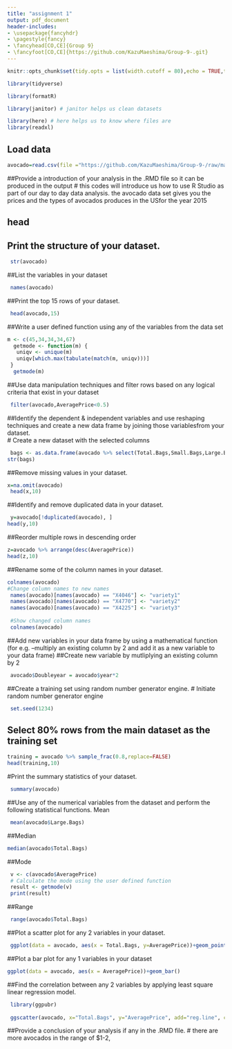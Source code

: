 ```yaml
---
title: "assignment 1"
output: pdf_document
header-includes:
- \usepackage{fancyhdr}
- \pagestyle{fancy}
- \fancyhead[CO,CE]{Group 9}
- \fancyfoot[CO,CE]{https://github.com/KazuMaeshima/Group-9-.git}
---
```

  
```r

knitr::opts_chunk$set(tidy.opts = list(width.cutoff = 80),echo = TRUE,tidy = TRUE)

library(tidyverse)

library(formatR)

library(janitor) # janitor helps us clean datasets

library(here) # here helps us to know where files are
library(readxl)
```

## Load data
```r
avocado=read.csv(file ="https://github.com/KazuMaeshima/Group-9-/raw/main/avocado.csv", header =TRUE)

```


##Provide a introduction of your analysis in the .RMD file so it can be produced in the output
# this codes will introduce us how to use R Studio as part of our day to day data analysis. the avocado data set gives you the prices and the types of avocados produces in the USfor the year 2015

## head
## Print the structure of your dataset.
```r
 str(avocado)
```


##List the variables in your dataset
```r
 names(avocado)
```


##Print the top 15 rows of your dataset.
```r
 head(avocado,15)
```


##Write a user defined function using any of the variables from the data set
  
```r
m <- c(45,34,34,34,67)
  getmode <- function(m) {
   uniqv <- unique(m)
   uniqv[which.max(tabulate(match(m, uniqv)))]
 }
  getmode(m)
```
 

##Use data manipulation techniques and filter rows based on any logical criteria that exist in your dataset
```r
 filter(avocado,AveragePrice<0.5)
```

##Identify the dependent & independent variables and use reshaping techniques and create a new data frame by joining those variablesfrom your dataset.\
# Create a new dataset with the selected columns
```r
 bags <- as.data.frame(avocado %>% select(Total.Bags,Small.Bags,Large.Bags,XLarge.Bags))
str(bags)
```


##Remove missing values in your dataset.
```r
x=na.omit(avocado)
 head(x,10)
```

 
##Identify and remove duplicated data in your dataset.
```r
 y=avocado[!duplicated(avocado), ]
head(y,10)
```


##Reorder multiple rows in descending order
```r
z=avocado %>% arrange(desc(AveragePrice))
head(z,10)
```


##Rename some of the column names in your dataset.
```r
colnames(avocado)
#Change column names to new names
 names(avocado)[names(avocado) == "X4046"] <- "variety1"
 names(avocado)[names(avocado) == "X4770"] <- "variety2" 
 names(avocado)[names(avocado) == "X4225"] <- "variety3"
 
 #Show changed column names
 colnames(avocado)

```


##Add new variables in your data frame by using a mathematical function (for e.g. –multiply an existing column by 2 and add it as a new variable to your data frame)
##Create new variable by mutliplying an existing column by 2
```r
 avocado$Doubleyear = avocado$year*2
```
 

 
##Create a training set using random number generator engine.
 # Initiate random number generator engine
```r
 set.seed(1234)
```
 


## Select 80% rows from the main dataset as the training set
```r
training = avocado %>% sample_frac(0.8,replace=FALSE)
head(training,10)
```

 
 
 
#Print the summary statistics of your dataset.
 
```r
 summary(avocado)
```



             
##Use any of the numerical variables from the dataset and perform the following statistical functions. Mean
```r
 mean(avocado$Large.Bags)
```



##Median
```r
median(avocado$Total.Bags)
```

 

##Mode
```r
 v <- c(avocado$AveragePrice) 
 # Calculate the mode using the user defined function
 result <- getmode(v)
 print(result)
```



##Range
```r
 range(avocado$Total.Bags)
```



##Plot a scatter plot for any 2 variables in your dataset.
```r
 ggplot(data = avocado, aes(x = Total.Bags, y=AveragePrice))+geom_point()
```



##Plot a bar plot for any 1 variables in your dataset
```r
ggplot(data = avocado, aes(x = AveragePrice))+geom_bar()
```

 

##Find the correlation between any 2 variables by applying least square linear regression model.
```r
 library(ggpubr)
 
 ggscatter(avocado, x="Total.Bags", y="AveragePrice", add="reg.line", conf.int = TRUE, cor.coef = TRUE, cor.method = "pearson", xlab = "Total Bags",ylab = "Average Price")
```



##Provide a conclusion of your analysis if any in the .RMD file.
# there are more avocados in the range of $1-2,







